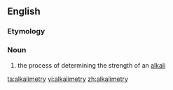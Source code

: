 ==English==

===Etymology===
{{suffix|alkali|metry}}

===Noun===
{{en-noun|alkalimetries}}

# the process of determining the strength of an [[alkali]]

[[ta:alkalimetry]]
[[vi:alkalimetry]]
[[zh:alkalimetry]]